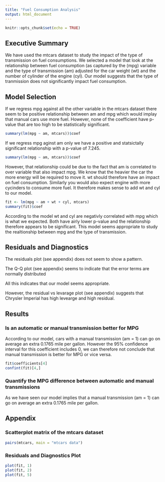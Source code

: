 ```yaml
---
title: "Fuel Consumption Analysis"
output: html_document
---
```


```r
knitr::opts_chunk$set(echo = TRUE)
```

## Executive Summary
We have used the mtcars dataset to study the impact of the type of transmission on fuel consumptions. We selected a model that look at the relationship between fuel consumption (as captured by the (mpg) variable and the type of transmission (am) adjusted for the car weight (wt) and the number of cylinder of the engine (cyl). Our model suggests that the type of tranmission does not significantly impact fuel consumption.  

## Model Selection

If we regress mpg against all the other variable in the mtcars dataset there seem to be positive relationship between am and mpg which would implay that manual cars use more fuel. However, none of the coefficient have p-value that are too high to be statistically significant.

```r
summary(lm(mpg ~ am, mtcars))$coef
```

If we regress mpg aginst am only we have a positive and statsictally significant relationship with a p-value of 7.245.

```r
summary(lm(mpg ~ am, mtcars))$coef
```

However, that relationship could be due to the fact that am is correlated to over variable that also impact mpg. We know that the heavier the car the more energy will be required to move it. wt should therefore have an impact on fuel consumption. Similarly you would also expect engine with more cycinders to consume more fuel. It therefore makes sense to add wt and cyl to our model.

```r
fit <- lm(mpg ~ am + wt + cyl, mtcars)
summary(fit)$coef
```

According to the model wt and cyl are negativly correlated with mpg which is what we expected. Both have airly lower p-value and the relationship therefore appears to be significant. This model seems appropriate to study the realtionship between mpg and the type of transmission.

## Residuals and Diagnostics

The residuals plot (see appendix) does not seem to show a pattern.

The Q-Q plot (see appendix) seems to indicate that the error terms are normally distributed

All this indicates that our model seems appropriate.

However, the residual vs levarage plot (see appendix) suggests that Chrysler Imperial has high levearge and high residual.   

## Results

### Is an automatic or manual transmission better for MPG
According to our model, cars with a manual transmission (am = 1) can go on average an extra 0.1765 mile per gallon. However the 95% confidence interval for this coefficient includes 0, we can therefore not conclude that manual transmission is better for MPG or vice versa.

```r
fit$coefficients[4]
confint(fit)[4,]
```

### Quantify the MPG difference between automatic and manual transmissions
As we have seen our model implies that a manual transmission (am = 1) can go on average an extra 0.1765 mile per gallon.



## Appendix

### Scatterplot matrix of the mtcars dataset
```r
pairs(mtcars, main = "mtcars data")
```

### Residuals and Diagnostics Plot
```r
plot(fit, 1)
plot(fit, 2)
plot(fit, 5)
```
